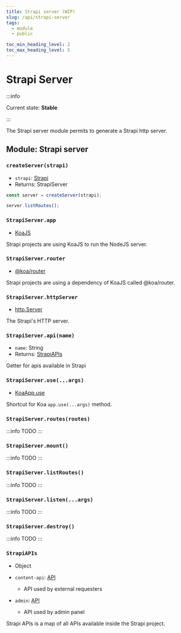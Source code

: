 ```yaml
---
title: Strapi server (WIP)
slug: /api/strapi-server
tags:
  - module
  - public

toc_min_heading_level: 2
toc_max_heading_level: 5
---
```



# Strapi Server

:::info

Current state: **Stable**

:::

The Strapi server module permits to generate a Strapi http server.

## Module: Strapi server

### `createServer(strapi)`

- `strapi`: [<Type>Strapi</Type>](Strapi)
- Returns: <Type>StrapiServer</Type>

```javascript
const server = createServer(strapi);

server.listRoutes();
```

### `StrapiServer.app`

- [<Type>KoaJS</Type>](https://devdocs.io/koa/index)

Strapi projects are using KoaJS to run the NodeJS server.

### `StrapiServer.router`

- [<Type>@koa/router</Type>](https://github.com/ZijianHe/koa-router#router-)

Strapi projects are using a dependency of KoaJS called @koa/router.

### `StrapiServer.httpServer`

- [<Type>http.Server</Type>](https://nodejs.org/docs/latest-v18.x/api/http.html)

The Strapi's HTTP server.

### `StrapiServer.api(name)`

- `name`: <Type>String</Type>
- Returns: [<Type>StrapiAPIs</Type>](#strapiapis)

Getter for apis available in Strapi

### `StrapiServer.use(...args)`

- [<Type>KoaApp.use</Type>](https://devdocs.io/koa/index#appusefunction)

Shortcut for Koa `app.use(...args)` method.

### `StrapiServer.routes(routes)`

:::info
TODO
:::

### `StrapiServer.mount()`

:::info
TODO
:::

### `StrapiServer.listRoutes()`

:::info
TODO
:::

### `StrapiServer.listen(...args)`

:::info
TODO
:::

### `StrapiServer.destroy()`

:::info
TODO
:::

### `StrapiAPIs`

- <Type>Object</Type>

- `content-api`: [<Type>API</Type>](API)
  - API used by external requesters
- `admin`: [<Type>API</Type>](API)
  - API used by admin panel

Strapi APIs is a map of all APIs available inside the Strapi project.
